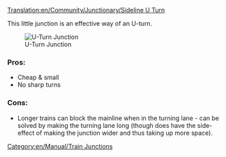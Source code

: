 [[Translation:en/Community/Junctionary/Sideline U Turn]]

{{en/Community/Junctionary/Navigation}}
This little junction is an effective way of an U-turn.

[[File:en/Community/Junctionary/Mainline u turn.png|center|frame|U-Turn Junction]]

===Pros:===
*Cheap & small
*No sharp turns

===Cons:===
*Longer trains can block the mainline when in the turning lane - can be solved by making the turning lane long (though does have the side-effect of making the junction wider and thus taking up more space).

[[Category:en/Manual/Train Junctions]]
